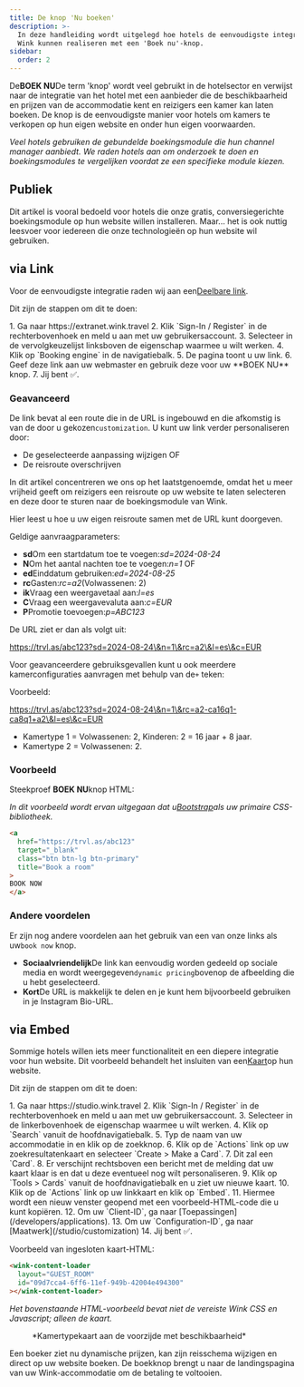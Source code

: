 ```yaml
---
title: De knop 'Nu boeken'
description: >-
  In deze handleiding wordt uitgelegd hoe hotels de eenvoudigste integratie met
  Wink kunnen realiseren met een 'Boek nu'-knop.
sidebar:
  order: 2
---
```


De**BOEK NU**De term 'knop' wordt veel gebruikt in de hotelsector en verwijst naar de integratie van het hotel met een aanbieder die de beschikbaarheid en prijzen van de accommodatie kent en reizigers een kamer kan laten boeken. De knop is de eenvoudigste manier voor hotels om kamers te verkopen op hun eigen website en onder hun eigen voorwaarden.

*Veel hotels gebruiken de gebundelde boekingsmodule die hun channel manager aanbiedt. We raden hotels aan om onderzoek te doen en boekingsmodules te vergelijken voordat ze een specifieke module kiezen.*

## Publiek

Dit artikel is vooral bedoeld voor hotels die onze gratis, conversiegerichte boekingsmodule op hun website willen installeren.
Maar... het is ook nuttig leesvoer voor iedereen die onze technologieën op hun website wil gebruiken.

## via Link

Voor de eenvoudigste integratie raden wij aan een[Deelbare link](/studio/shareable-links).

Dit zijn de stappen om dit te doen:

<Steps>
  1. Ga naar https://extranet.wink.travel
  2. Klik `Sign-In / Register` in de rechterbovenhoek en meld u aan met uw gebruikersaccount.
  3. Selecteer in de vervolgkeuzelijst linksboven de eigenschap waarmee u wilt werken.
  4. Klik op `Booking engine` in de navigatiebalk.
  5. De pagina toont u uw link.
  6. Geef deze link aan uw webmaster en gebruik deze voor uw **BOEK NU** knop.
  7. Jij bent ✅.
</Steps>


### Geavanceerd

De link bevat al een route die in de URL is ingebouwd en die afkomstig is van de door u gekozen`customization`.
U kunt uw link verder personaliseren door:

* De geselecteerde aanpassing wijzigen OF
* De reisroute overschrijven

In dit artikel concentreren we ons op het laatstgenoemde, omdat het u meer vrijheid geeft om reizigers een reisroute op uw website te laten selecteren en deze door te sturen naar de boekingsmodule van Wink.

Hier leest u hoe u uw eigen reisroute samen met de URL kunt doorgeven.

Geldige aanvraagparameters:

* **sd**Om een startdatum toe te voegen:*sd=2024-08-24*
* **N**Om het aantal nachten toe te voegen:*n=1* OF
* **ed**Einddatum gebruiken:*ed=2024-08-25*
* **rc**Gasten:*rc=a2*(Volwassenen: 2)
* **ik**Vraag een weergavetaal aan:*l=es*
* **C**Vraag een weergavevaluta aan:*c=EUR*
* **P**Promotie toevoegen:*p=ABC123*

De URL ziet er dan als volgt uit:

https://trvl.as/abc123?sd=2024-08-24\&n=1\&rc=a2\&l=es\&c=EUR

Voor geavanceerdere gebruiksgevallen kunt u ook meerdere kamerconfiguraties aanvragen met behulp van de`+` teken:

Voorbeeld:

https://trvl.as/abc123?sd=2024-08-24\&n=1\&rc=a2-ca16q1-ca8q1+a2\&l=es\&c=EUR

* Kamertype 1 = Volwassenen: 2, Kinderen: 2 = 16 jaar + 8 jaar.
* Kamertype 2 = Volwassenen: 2.

### Voorbeeld

Steekproef **BOEK NU**knop HTML:

*In dit voorbeeld wordt ervan uitgegaan dat u[Bootstrap](https://getbootstrap.com)als uw primaire CSS-bibliotheek.*

```html
<a
  href="https://trvl.as/abc123"
  target="_blank"
  class="btn btn-lg btn-primary"
  title="Book a room"
>
BOOK NOW
</a>
```

### Andere voordelen

Er zijn nog andere voordelen aan het gebruik van een van onze links als uw`book now` knop.

* **Sociaalvriendelijk**De link kan eenvoudig worden gedeeld op sociale media en wordt weergegeven`dynamic pricing`bovenop de afbeelding die u hebt geselecteerd.
* **Kort**De URL is makkelijk te delen en je kunt hem bijvoorbeeld gebruiken in je Instagram Bio-URL.

## via Embed

Sommige hotels willen iets meer functionaliteit en een diepere integratie voor hun website. Dit voorbeeld behandelt het insluiten van een[Kaart](/studio/cards)op hun website.

Dit zijn de stappen om dit te doen:

<Steps>
  1. Ga naar https://studio.wink.travel
  2. Klik `Sign-In / Register` in de rechterbovenhoek en meld u aan met uw gebruikersaccount.
  3. Selecteer in de linkerbovenhoek de eigenschap waarmee u wilt werken.
  4. Klik op `Search` vanuit de hoofdnavigatiebalk.
  5. Typ de naam van uw accommodatie in en klik op de zoekknop.
  6. Klik op de `Actions` link op uw zoekresultatenkaart en selecteer `Create > Make a Card`.
  7. Dit zal een `Card`.
  8. Er verschijnt rechtsboven een bericht met de melding dat uw kaart klaar is en dat u deze eventueel nog wilt personaliseren.
  9. Klik op `Tools > Cards` vanuit de hoofdnavigatiebalk en u ziet uw nieuwe kaart.
  10. Klik op de `Actions` link op uw linkkaart en klik op `Embed`.
  11. Hiermee wordt een nieuw venster geopend met een voorbeeld-HTML-code die u kunt kopiëren.
  12. Om uw `Client-ID`, ga naar [Toepassingen](/developers/applications).
  13. Om uw `Configuration-ID`, ga naar [Maatwerk](/studio/customization)
  14. Jij bent ✅.
</Steps>


Voorbeeld van ingesloten kaart-HTML:

```html
<wink-content-loader
  layout="GUEST_ROOM"
  id="09d7cca4-6ff6-11ef-949b-42004e494300"
></wink-content-loader>
```

*Het bovenstaande HTML-voorbeeld bevat niet de vereiste Wink CSS en Javascript; alleen de kaart.*

<figure>
  <CloudinaryImage width="350" height="829" resize="scale" quality="best" alt="Kaartvoorbeeld" src="academy/card-example" errorImage="noimage_opaque_nyrtl0.png" />

  <figcaption>*Kamertypekaart aan de voorzijde met beschikbaarheid*</figcaption>
</figure>


Een boeker ziet nu dynamische prijzen, kan zijn reisschema wijzigen en direct op uw website boeken. De boekknop brengt u naar de landingspagina van uw Wink-accommodatie om de betaling te voltooien.

